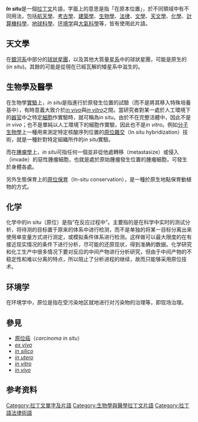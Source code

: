 {{wiktionary}}

'''''In situ'''''是一個[[拉丁文|拉丁文]]片語，字面上的意思是指「在原本位置」，於不同領域中有不同用法，包括[[航天學|航天學]]、[[考古學|考古學]]、[[建築學|建築學]]、[[生物學|生物學]]、[[法律|法律]]、[[文學|文學]]、[[天文學|天文學]]、[[化學|化學]]、[[計算機科學|計算機科學]]、[[地球科學|地球科學]]、[[环境学|环境学]]與[[大氣科學|大氣科學]]等，皆有使用此片語。

== 天文學 ==
在[[銀河系|銀河系]]中部分的[[球狀星團|球狀星團]]，以及其他大質量[[星系|星系]]中的球狀星團，可能是原生的(''in situ'')。其餘的可能是從現在已經瓦解的矮星系中滋生的。

== 生物學及醫學 ==
在生物學[[實驗|實驗]]上，''in situ''是指進行於原發生位置的試驗（而不是將其移入特殊培養基中），有時意義大致介於''[[in_vivo|in vivo]]''與''[[in_vitro|in vitro]]''之間。當研究者對某一處於人工環境下的[[器官|器官]]中之特定[[細胞|細胞]]作實驗時，就可稱為''in situ''。由於不在完整活體中，因此不是''in vivo''；也不是單純以人工環境下的細胞作實驗，因此也不是''in vitro''。例如[[分子生物學|分子生物學]]上一種用來測定特定核酸序列位置的[[原位雜交|原位雜交]]（In situ hybridization）技術，就是一種針對特定組織所作的''in situ''實驗。

而在[[腫瘤學|腫瘤學]]上，''in situ''可指任何一個並非從他處轉移（metastasize）或侵入（invade）的惡性腫瘤細胞，也就是處於原始腫瘤發生位置的腫瘤細胞，可發生於身體各處。

另外生態保育上的[[原位保育|原位保育]]（In-situ conservation），是一種於原生地點保育動植物的方式。

== 化学 ==
化学中的in situ（原位）是指“在反应过程中”。主要指的是在科学中实时的测试分析，将待测的目标置于原来的体系中进行检测，而不是单独的将某一目标分离出来使用单变量方式进行测定，或模拟条件体系进行检测。这样做可以最大限度的在有接近现实情况的条件下进行分析，尽可能的还原现状，得到准确的数据。化学研究和化工生产中很多情况下要对反应的中间产物进行分析研究，但由于中间产物的不稳定性和难以分离的特点，所以阻止了分析进程的继续，故而只能够采用原位技术。

== 环境学 ==
在环境学中，原位是指在受污染地区就地进行对污染物的治理等，即现场治理。
== 參見 ==
*[[原位癌|原位癌]]（''carcinoma in situ''）
*''[[ex_vivo|ex vivo]]''
*''[[in_silico|in silico]]''
*''[[in_utero|in utero]]''
*''[[in_vitro|in vitro]]''
*''[[in_vivo|in vivo]]''

== 参考资料 ==
{{reflist}}

[[Category:拉丁文單字及片語|Category:拉丁文單字及片語]]
[[Category:生物學與醫學拉丁文片語|Category:生物學與醫學拉丁文片語]]
[[Category:拉丁語法律術語|Category:拉丁語法律術語]]